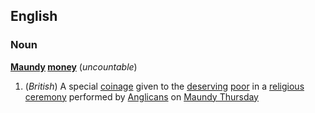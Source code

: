 ==English==
===Noun===
{{wikipedia}}
'''[[Maundy]] [[money]]''' (''uncountable'')

#(''British'') A special [[coinage]] given to the [[deserving]] [[poor]] in a [[religious]] [[ceremony]] performed by [[Anglican]]s on [[Maundy Thursday]]